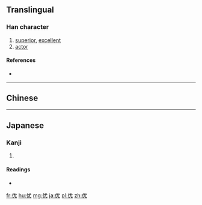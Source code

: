 {{also|優}}
==Translingual==

===Han character===
{{Han char|rn=9|rad=人|as=04|sn=6|four=2321<sub>4</sub>|canj=人戈大山 (OIKU)|ids=⿰[[亻]][[尤]]}}

# [[superior]], [[excellent]]
# [[actor]]

====References====
* {{Han ref|kx=0096.121|dkj=00454|hdz=10120.020|uh=4F18|ud=20248|bh=C9AC|bd=51628}}

----
==Chinese==
{{zh-see|優}}
----

==Japanese==

===Kanji===
{{ja-kanji|grade=|rs=人04}}

# {{defn|lang=ja|sort=人04}}

====Readings====
* {{ja-readings|on=[[ゆう]] (yū), [[う]] (u)|kun=}}

[[fr:优]]
[[hu:优]]
[[mg:优]]
[[ja:优]]
[[pl:优]]
[[zh:优]]